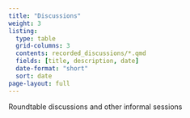 ```yaml
---
title: "Discussions"
weight: 3
listing: 
  type: table
  grid-columns: 3
  contents: recorded_discussions/*.qmd
  fields: [title, description, date]
  date-format: "short"
  sort: date
page-layout: full
---
```


Roundtable discussions and other informal sessions